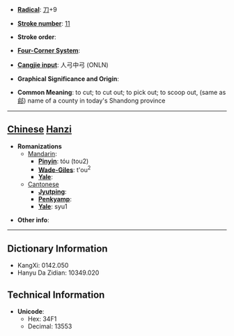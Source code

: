 * '''[[Wiktionary:Chinese radical index| Radical]]''': [[Wiktionary:Chinese radical index 刀|刀]]+9

* '''[[Wiktionary:Chinese total strokes index|Stroke number]]''': [[Wiktionary:Chinese total strokes index 11|11]]

* '''Stroke order''': 

* '''[[Wiktionary:Chinese four corner index|Four-Corner System]]''': 

* '''[[Wiktionary:Chinese Cangjie index|Cangjie input]]''': 人弓中弓 (ONLN)

* '''Graphical Significance and Origin''': 

* '''Common Meaning''': to cut; to cut out; to pick out; to scoop out, (same as [[鄃]]) name of a county in today's Shandong province

----

== [[Chinese]] [[Hanzi]] ==

* '''Romanizations'''
** [[Mandarin]]:
*** '''[[Pinyin]]''': tóu (tou2)
*** '''[[Wade-Giles]]''': t'ou<sup>2</sup>
*** '''[[Yale]]''': 
**[[Cantonese]]
***'''[[Jyutping]]''':
***'''[[Penkyamp]]''': 
***'''[[Yale]]''': syu1

* '''Other info''': 

----

== Dictionary Information ==

* KangXi: 0142.050
* Hanyu Da Zidian: 10349.020

== Technical Information ==

* '''Unicode''':
** Hex: 34F1
** Decimal: 13553